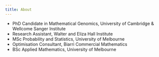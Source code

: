 ```yaml
---
title: About
---
```


* PhD Candidate in Mathematical Genomics, University of Cambridge & Wellcome Sanger Institute
* Research Assistant, Walter and Eliza Hall Institute
* MSc Probability and Statistics, University of Melbourne
* Optimisation Consultant, Biarri Commercial Mathematics
* BSc Applied Mathematics, University of Melbourne